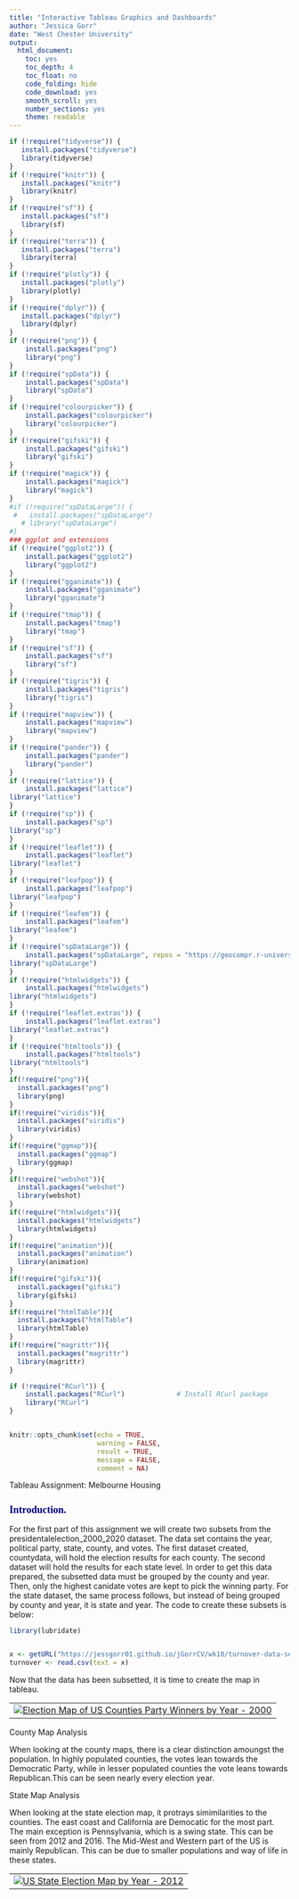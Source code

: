 ---
title: "Interactive Tableau Graphics and Dashboards"
author: "Jessica Gorr"
date: "West Chester University"
output: 
  html_document: 
    toc: yes
    toc_depth: 4
    toc_float: no
    code_folding: hide
    code_download: yes
    smooth_scroll: yes
    number_sections: yes
    theme: readable
---
      
<style type="text/css">
div#TOC li {
    list-style:none;
    background-image:none;
    background-repeat:none;
    background-position:0;
}
h1.title {
  font-size: 24px;
  color: DarkRed;
  text-align: center;
}
h4.author { 
  /* Header 4 - and the author and data headers use this too  */
  font-size: 18px;
  font-family: "Times New Roman", Times, serif;
  color: DarkRed;
  text-align: center;
}
h4.date { 
  /* Header 4 - and the author and data headers use this too  */
  font-size: 18px;
  font-family: "Times New Roman", Times, serif;
  color: DarkBlue;
  text-align: center;
}
h1 { 
    /* Header 3 - and the author and data headers use this too  */
    font-size: 22px;
    font-family: "Times New Roman", Times, serif;
    color: darkred;
    text-align: center;
}
h2 { 
    /* Header 3 - and the author and data headers use this too  */
    font-size: 18px;
    font-family: "Times New Roman", Times, serif;
    color: navy;
    text-align: left;
}
h3 { 
    /* Header 3 - and the author and data headers use this too  */
    font-size: 15px;
    font-family: "Times New Roman", Times, serif;
    color: darkred;
    font-face: bold;
    text-align: left;
}
h4 { 
    /* Header 4 - and the author and data headers use this too  */
    font-size: 18px;
    font-family: "Times New Roman", Times, serif;
    color: darkred;
    text-align: left;
}
   /* center maps using chunk option: fig.align='center' */
.html-widget {
    margin: auto;
}
</style>

```{r setup, include=FALSE}
if (!require("tidyverse")) {
   install.packages("tidyverse")
   library(tidyverse)
}
if (!require("knitr")) {
   install.packages("knitr")
   library(knitr)
}
if (!require("sf")) {
   install.packages("sf")
   library(sf)
}
if (!require("terra")) {
   install.packages("terra")
   library(terra)
}
if (!require("plotly")) {
   install.packages("plotly")
   library(plotly)
}
if (!require("dplyr")) {
   install.packages("dplyr")
   library(dplyr)
}
if (!require("png")) {
    install.packages("png")             
    library("png")
}
if (!require("spData")) {
    install.packages("spData")             
    library("spData")
}
if (!require("colourpicker")) {
    install.packages("colourpicker")              
    library("colourpicker")
}
if (!require("gifski")) {
    install.packages("gifski")              
    library("gifski")
}
if (!require("magick")) {
    install.packages("magick")              
    library("magick")
}
#if (!require("spDataLarge")) {
 #   install.packages("spDataLarge")              
   # library("spDataLarge")
#}
### ggplot and extensions
if (!require("ggplot2")) {
    install.packages("ggplot2")              
    library("ggplot2")
}
if (!require("gganimate")) {
    install.packages("gganimate")              
    library("gganimate")
}
if (!require("tmap")) {
    install.packages("tmap")              
    library("tmap")
}
if (!require("sf")) {
    install.packages("sf")              
    library("sf")
}
if (!require("tigris")) {
    install.packages("tigris")              
    library("tigris")
}
if (!require("mapview")) {
    install.packages("mapview")              
    library("mapview")
}
if (!require("pander")) {
    install.packages("pander")              
    library("pander")
}
if (!require("lattice")) {
    install.packages("lattice")
library("lattice")
}
if (!require("sp")) {
    install.packages("sp")
library("sp")
}
if (!require("leaflet")) {
    install.packages("leaflet")
library("leaflet")
}
if (!require("leafpop")) {
    install.packages("leafpop")
library("leafpop")
}
if (!require("leafem")) {
    install.packages("leafem")
library("leafem")
}
if (!require("spDataLarge")) {
    install.packages("spDataLarge", repos = "https://geocompr.r-universe.dev")
library("spDataLarge")
}
if (!require("htmlwidgets")) {
    install.packages("htmlwidgets")
library("htmlwidgets")
}
if (!require("leaflet.extras")) {
    install.packages("leaflet.extras")
library("leaflet.extras")
}
if (!require("htmltools")) {
    install.packages("htmltools")
library("htmltools")
}
if(!require("png")){
  install.packages("png")
  library(png)
}
if(!require("viridis")){
  install.packages("viridis")
  library(viridis)
}
if(!require("ggmap")){
  install.packages("ggmap")
  library(ggmap)
}
if(!require("webshot")){
  install.packages("webshot")
  library(webshot)
}
if(!require("htmlwidgets")){
  install.packages("htmlwidgets")
  library(htmlwidgets)
}
if(!require("animation")){
  install.packages("animation")
  library(animation)
}
if(!require("gifski")){
  install.packages("gifski")
  library(gifski)
}
if(!require("htmlTable")){
  install.packages("htmlTable")
  library(htmlTable)
}
if(!require("magrittr")){
  install.packages("magrittr")
  library(magrittr)
}

if (!require("RCurl")) {
    install.packages("RCurl")             # Install RCurl package
    library("RCurl")
}


knitr::opts_chunk$set(echo = TRUE,       
                      warning = FALSE,   
                      result = TRUE,   
                      message = FALSE,
                      comment = NA)
```

Tableau Assignment: Melbourne Housing

## Introduction.




For the first part of this assignment we will create two subsets from the presidentalelection_2000_2020 dataset. The data set contains the year, political party, state, county, and votes. The first dataset created, countydata, will hold the election results for each county. The second dataset will hold the results for each state level. In order to get this data prepared, the subsetted data must be grouped by the county and year. Then, only the highest canidate votes are kept to pick the winning party. For the state dataset, the same process follows, but instead of being grouped by county and year, it is state and year. The code to create these subsets is below:

```{r, fig.align='center'}
library(lubridate) 


x <- getURL("https://jessgorr01.github.io/jGorrCV/wk10/turnover-data-set.csv")
turnover <- read.csv(text = x)


```


Now that the data has been subsetted, it is time to create the map in tableau. 


<table>
<tr>
<td>
<div class='tableauPlaceholder' id='viz1712197915676' style='position: relative'>
<noscript><a href='#'>
<img alt='Election Map of US Counties Party Winners by Year - 2000 ' src='https:&#47;&#47;public.tableau.com&#47;static&#47;images&#47;co&#47;countymap_17121978590190&#47;Sheet1&#47;1_rss.png' style='border: none' /></a>
</noscript>
<object class='tableauViz'  style='display:none;'><param name='host_url' value='https%3A%2F%2Fpublic.tableau.com%2F' /> 
<param name='embed_code_version' value='3' /> <param name='site_root' value='' /><param name='name' value='countymap_17121978590190&#47;Sheet1' />
<param name='tabs' value='no' /><param name='toolbar' value='yes' /><param name='static_image' value='https:&#47;&#47;public.tableau.com&#47;static&#47;images&#47;co&#47;countymap_17121978590190&#47;Sheet1&#47;1.png' /> 
<param name='animate_transition' value='yes' />
<param name='display_static_image' value='yes' />
<param name='display_spinner' value='yes' /><param name='display_overlay' value='yes' /><param name='display_count' value='yes' /><param name='language' value='en-US' /><param name='filter' value='publish=yes' />
</object>
</div>                



<script type='text/javascript'> 
                    var divElement = document.getElementById('viz1712197915676');                    var vizElement = divElement.getElementsByTagName('object')[0];                    vizElement.style.width='100%';vizElement.style.height=(divElement.offsetWidth*0.75)+'px';                    var scriptElement = document.createElement('script');                    scriptElement.src = 'https://public.tableau.com/javascripts/api/viz_v1.js';                    vizElement.parentNode.insertBefore(scriptElement, vizElement);   </script>         
</td>
</tr>
</table>

County Map Analysis

When looking at the county maps, there is a clear distinction amoungst the population. In highly populated counties, the votes lean towards the Democratic Party, while in lesser populated counties the vote leans towards Republican.This can be seen nearly every election year.


State Map Analysis

When looking at the state election map, it protrays simimilarities to the counties. The east coast and California are Democatic for the most part. The main exception is Pennsylvania, which is a swing state. This can be seen from 2012 and 2016. The Mid-West and Western part of the US is mainly Republican. This can be due to smaller populations and way of life in these states.

<table>
<tr>
<td>



<div class='tableauPlaceholder' id='viz1712199196582' style='position: relative'><noscript><a href='#'><img alt='US State Election Map by Year - 2012 ' src='https:&#47;&#47;public.tableau.com&#47;static&#47;images&#47;St&#47;StateMap_17121991844310&#47;Sheet1&#47;1_rss.png' style='border: none' /></a></noscript><object class='tableauViz'  style='display:none;'><param name='host_url' value='https%3A%2F%2Fpublic.tableau.com%2F' /> <param name='embed_code_version' value='3' /> <param name='site_root' value='' /><param name='name' value='StateMap_17121991844310&#47;Sheet1' /><param name='tabs' value='no' /><param name='toolbar' value='yes' /><param name='static_image' value='https:&#47;&#47;public.tableau.com&#47;static&#47;images&#47;St&#47;StateMap_17121991844310&#47;Sheet1&#47;1.png' /> <param name='animate_transition' value='yes' /><param name='display_static_image' value='yes' /><param name='display_spinner' value='yes' /><param name='display_overlay' value='yes' /><param name='display_count' value='yes' /><param name='language' value='en-US' /><param name='filter' value='publish=yes' /></object></div>           

<script type='text/javascript'>                    var divElement = document.getElementById('viz1712199196582');                    var vizElement = divElement.getElementsByTagName('object')[0];                    vizElement.style.width='100%';vizElement.style.height=(divElement.offsetWidth*0.75)+'px';                    var scriptElement = document.createElement('script');                    scriptElement.src = 'https://public.tableau.com/javascripts/api/viz_v1.js';                    vizElement.parentNode.insertBefore(scriptElement, vizElement);                </script>

</td>
</tr>
</table>

